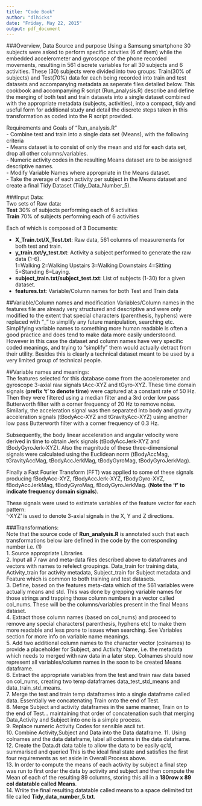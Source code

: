 ```yaml
---
title: "Code Book"
author: "dlhicks"
date: "Friday, May 22, 2015"
output: pdf_document
---
```

###Overview, Data Source and purpose
Using a Samsung smartphone 30 subjects were asked to perform specific actvities (6 of them) while the embedded accelerometer and gyroscope of the phone recorded movements, resulting in 561 discrete variables for all 30 subjects and 6 activities.
These (30) subjects were divided into two groups:  Train(30% of subjects) and Test(70%) data for each being recorded into train and test datasets and accompanying metadata as seperate files detailed below.
This cookbook and accompanying R script (Run_analysis.R) describe and define the merging of both test and train datasets into a single dataset combined with the appropriate metadata (subjects, activities), into a compact, tidy and useful form for additional study and detail the discrete steps taken in this transformation as coded into the R script provided.


Requirements and Goals of "Run_analysis.R"     
 - Combine test and train into a single data set (Means), with the following criteria  
 - Means dataset is to consist of only the mean and std for each data set, drop all other columns/variables.    
 - Numeric activity codes in the resulting Means dataset are to be assigned descriptive names.      
 - Modify Variable Names where appropriate in the Means dataset.  
 - Take the average of each activity per subject in the Means dataset and create a final Tidy Dataset (Tidy_Data_Number_5).   


###Input Data:  
Two sets of Raw data:  
 **Test**  30% of subjects performing each of 6 activities      
 **Train**  70% of subjects performing each of 6 activities  
 
Each of which is composed of 3 Documents:  
       
 - **X_Train.txt/X_Test.txt**:      Raw data, 561 columns of measurements for both test and train.     
 - **y_train.txt/y_test.txt**:      Activity a subject performed to generate the raw data (1-6).    
                                    1=Walking 2=Walking Upstairs  3=Walking Downstairs   4=Sitting  5=Standing  6=Laying.       
 - **subject_train.txt/subject_test.txt**:     List of subjects (1-30) for a given dataset.  
 - **features.txt**:    Variable/Column names for both Test and Train data  
 
##Variable/Column names and modification
Variables/Column names in the features file are already very structured and descriptive and were only modified to the extent that special characters (parenthesis, hyphens) were replaced with "_" to simplify any future manipulation, searching etc.  Simplifying variable names to something more human readable is often a good practice and does tend to make data more easily understoond.  However in this case the dataset and column names have very specific coded meanings, and trying to "simplify" them would actually detract from their utility.  Besides this is clearly a technical dataset meant to be used by a very limited group of technical people.

##Variable names and meanings:  
The features selected for this database come from the accelerometer and gyroscope 3-axial raw signals tAcc-XYZ and tGyro-XYZ. These time domain signals (**prefix 't' to denote time**) were captured at a constant rate of 50 Hz. Then they were filtered using a median filter and a 3rd order low pass Butterworth filter with a corner frequency of 20 Hz to remove noise. Similarly, the acceleration signal was then separated into body and gravity acceleration signals (tBodyAcc-XYZ and tGravityAcc-XYZ) using another low pass Butterworth filter with a corner frequency of 0.3 Hz. 

Subsequently, the body linear acceleration and angular velocity were derived in time to obtain Jerk signals (tBodyAccJerk-XYZ and tBodyGyroJerk-XYZ). Also the magnitude of these three-dimensional signals were calculated using the Euclidean norm (tBodyAccMag, tGravityAccMag, tBodyAccJerkMag, tBodyGyroMag, tBodyGyroJerkMag). 

Finally a Fast Fourier Transform (FFT) was applied to some of these signals producing fBodyAcc-XYZ, fBodyAccJerk-XYZ, fBodyGyro-XYZ, fBodyAccJerkMag, fBodyGyroMag, fBodyGyroJerkMag. (**Note the 'f' to indicate frequency domain signals**). 

These signals were used to estimate variables of the feature vector for each pattern:  
'-XYZ' is used to denote 3-axial signals in the X, Y and Z directions.  

###Transformations:  
Note that the source code of **Run_analysis.R** is annotated such that each transformations below iare defined in the code by the corresponding number i.e. (1)  
 1.  Source appropriate Libraries  
 2.  Input all 7 raw and meta-data files described above to dataframes and vectors with names to refelect groupings.  Data_train for training data, Activity_train for activity metadata, Subject_train for Subject metadata and Feature which is common to both training and test datasets.    
 3.  Define, based on the features meta-data which of the 561 variables were actually means and std.  This was done by grepping variable names for those strings and trapping those column numbers in a vector called col_nums.  These will be the columns/variables present in the final Means dataset.  
 4.  Extract those column names (based on col_nums) and proceed to remove any special characters( parenthesis, hyphens etc) to make them more readable and less prone to issues when searching.  See Variables section for more info on variable name meanings.  
 5.  Add two additional column names to the character vector (colnames) to provide a placeholder for Subject, and Activity Name, i.e. the metadata which needs to merged with raw data in a later step.  Colnames should now represent all variables/column names in the soon to be created Means dataframe.  
 6.  Extract the appropriate variables from the test and train raw data based on col_nums, creating two temp dataframes data_test_std_means and data_train_std_means.    
 7.  Merge the test and train temp dataframes into a single dataframe called data.  Essentially we concatenating Train onto the end of Test.  
 8.  Merge Subject and activity dataframes in the same manner, Train on to the end of Test... maintaining that order of concatenation such that merging Data,Activity and Subject into one is a simple process.   
 9.  Replace numeric Activity Codes for sensible ascii txt.  
 10. Combine Activity,Subject and Data into the Data dataframe. 
 11.  Using colnames and the data dataframe, label all columns in the data dataframe.  
 12.  Create the Data.dt data table to allow the data to be easily qc'd, summarised and queried  This is the ideal final state and satisfies the first four requirements as set aside in Overall Process above.  
 13.  In order to compute the means of each activity by subject a final step was run to first order the data by activity and subject and then compute the Mean of each of the resulting 89 columns, storing this all in a **180row x 89 col datatable called Means**.  
 14. Wriite the final resulting datatable called means to a space delimited txt file called **Tidy_data_number_5.txt**.  